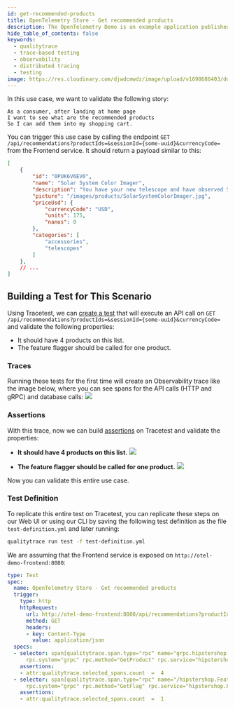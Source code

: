 ```yaml
---
id: get-recommended-products
title: OpenTelemetry Store - Get recommended products
description: The OpenTelemetry Demo is an example application published by the OpenTelemtry CNCF project. This use case covers viewing recommended products before adding them to the shopping cart.
hide_table_of_contents: false
keywords:
  - qualitytrace
  - trace-based testing
  - observability
  - distributed tracing
  - testing
image: https://res.cloudinary.com/djwdcmwdz/image/upload/v1698686403/docs/Blog_Thumbnail_14_rsvkmo.jpg
---
```


In this use case, we want to validate the following story:

```
As a consumer, after landing at home page
I want to see what are the recommended products
So I can add them into my shopping cart.
```

You can trigger this use case by calling the endpoint `GET /api/recommendations?productIds=&sessionId={some-uuid}&currencyCode=` from the Frontend service. It should return a payload similar to this:
```json
[
    {
        "id": "0PUK6V6EV0",
        "name": "Solar System Color Imager",
        "description": "You have your new telescope and have observed Saturn and Jupiter. Now you're ready to take the next step and start imaging them. But where do you begin? The NexImage 10 Solar System Imager is the perfect solution.",
        "picture": "/images/products/SolarSystemColorImager.jpg",
        "priceUsd": {
            "currencyCode": "USD",
            "units": 175,
            "nanos": 0
        },
        "categories": [
            "accessories",
            "telescopes"
        ]
    },
    // ...
]
```

## Building a Test for This Scenario

Using Tracetest, we can [create a test](/web-ui/creating-tests) that will execute an API call on `GET /api/recommendations?productIds=&sessionId={some-uuid}&currencyCode=` and validate the following properties:
- It should have 4 products on this list.
- The feature flagger should be called for one product.

### Traces

Running these tests for the first time will create an Observability trace like the image below, where you can see spans for the API calls (HTTP and gRPC) and database calls:
![](../images/get-recommended-products-trace.png)

### Assertions

With this trace, now we can build [assertions](/concepts/assertions) on Tracetest and validate the properties:

- **It should have 4 products on this list.**
![](../images/get-recommended-products-get-product-test-spec.png)

- **The feature flagger should be called for one product.**
![](../images/get-recommended-products-feature-flagger-test-spec.png)

Now you can validate this entire use case.

### Test Definition

To replicate this entire test on Tracetest, you can replicate these steps on our Web UI or using our CLI by saving the following test definition as the file `test-definition.yml` and later running:

```sh
qualitytrace run test -f test-definition.yml
```

We are assuming that the Frontend service is exposed on `http://otel-demo-frontend:8080`:

```yaml
type: Test
spec:
  name: OpenTelemetry Store - Get recommended products
  trigger:
    type: http
    httpRequest:
      url: http://otel-demo-frontend:8080/api/recommendations?productIds=&sessionId=8c0465e2-32bb-4ecb-a9c8-5a2861629ff1&currencyCode=
      method: GET
      headers:
      - key: Content-Type
        value: application/json
  specs:
  - selector: span[qualitytrace.span.type="rpc" name="grpc.hipstershop.ProductCatalogService/GetProduct"
      rpc.system="grpc" rpc.method="GetProduct" rpc.service="hipstershop.ProductCatalogService"]
    assertions:
    - attr:qualitytrace.selected_spans.count  =  4
  - selector: span[qualitytrace.span.type="rpc" name="/hipstershop.FeatureFlagService/GetFlag"
      rpc.system="grpc" rpc.method="GetFlag" rpc.service="hipstershop.FeatureFlagService"]
    assertions:
    - attr:qualitytrace.selected_spans.count  =  1
```
